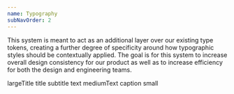 ```yaml
---
name: Typography
subNavOrder: 2
---
```


This system is meant to act as an additional layer over our existing type
tokens, creating a further degree of specificity around how typographic styles
should be contextually applied. The goal is for this system to increase overall
design consistency for our product as well as to increase efficiency for both
the design and engineering teams.

<Playground showToggle={true} title="Text" expanded={true}>
  <Box mt={4}>
    <Text variant="largeTitle">largeTitle</Text>
    <Text variant="title">title</Text>
    <Text variant="subtitle">subtitle</Text>
    <Text variant="text">text</Text>
    <Text variant="mediumText">mediumText</Text>
    <Text variant="caption">caption</Text>
    <Text variant="small">small</Text>
  </Box>
</Playground>
